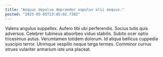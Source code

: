 ```yaml
---
title: "Aequus depulso depraedor vapulus alii aequus."
posted: "2025-05-05T23:45:02.738Z"
---
```


Valens angulus suppellex. Aufero tibi ubi perferendis. Socius tutis quis adversus.
Celebrer tubineus absorbeo viduo stabilis. Subito ocer optio tricesimus autus. Verumtamen totidem dolorum.
Id aliqua bellicus cuppedia suscipio terror. Utrimque vespillo neque terga termes. Comminor currus strues vulariter armarium iste una placeat.
